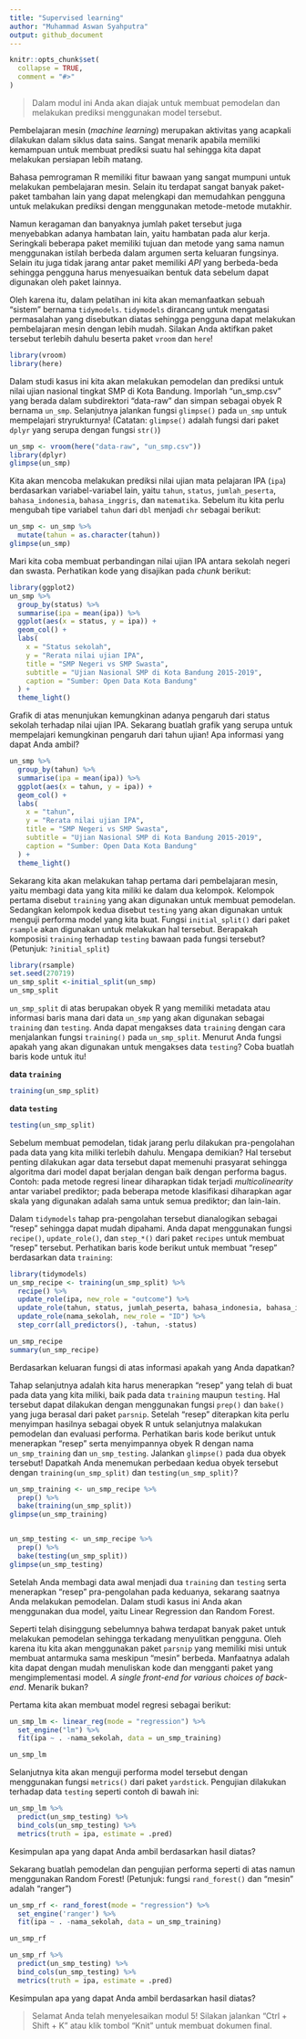```yaml
---
title: "Supervised learning"
author: "Muhammad Aswan Syahputra"
output: github_document
---
```


```r
knitr::opts_chunk$set(
  collapse = TRUE,
  comment = "#>"
)
```
<!-- Baris kode di atas merupakan pengaturan untuk dokumen R Markdown dan tidak akan tercetak pada berkas dokumen akhir -->

> Dalam modul ini Anda akan diajak untuk membuat pemodelan dan melakukan prediksi menggunakan model tersebut.

Pembelajaran mesin (*machine learning*) merupakan aktivitas yang acapkali dilakukan dalam siklus data sains. Sangat menarik apabila memiliki kemampuan untuk membuat prediksi suatu hal sehingga kita dapat melakukan persiapan lebih matang.

Bahasa pemrograman R memiliki fitur bawaan yang sangat mumpuni untuk melakukan pembelajaran mesin. Selain itu terdapat sangat banyak paket-paket tambahan lain yang dapat melengkapi dan memudahkan pengguna untuk melakukan prediksi dengan menggunakan metode-metode mutakhir.

Namun keragaman dan banyaknya jumlah paket tersebut juga menyebabkan adanya hambatan lain, yaitu hambatan pada alur kerja. Seringkali beberapa paket memiliki tujuan dan metode yang sama namun menggunakan istilah berbeda dalam argumen serta keluaran fungsinya. Selain itu juga tidak jarang antar paket memiliki *API* yang berbeda-beda sehingga pengguna harus menyesuaikan bentuk data sebelum dapat digunakan oleh paket lainnya.

Oleh karena itu, dalam pelatihan ini kita akan memanfaatkan sebuah "sistem" bernama `tidymodels`. `tidymodels` dirancang untuk mengatasi permasalahan yang disebutkan diatas sehingga pengguna dapat melakukan pembelajaran mesin dengan lebih mudah. Silakan Anda aktifkan paket tersebut terlebih dahulu beserta paket `vroom` dan `here`!

```r
library(vroom)
library(here)
```

Dalam studi kasus ini kita akan melakukan pemodelan dan prediksi untuk nilai ujian nasional tingkat SMP di Kota Bandung. Imporlah "un_smp.csv" yang berada dalam subdirektori "data-raw" dan simpan sebagai obyek R bernama `un_smp`. Selanjutnya jalankan fungsi `glimpse()` pada `un_smp` untuk mempelajari stryrukturnya! (Catatan: `glimpse()` adalah fungsi dari paket `dplyr` yang serupa dengan fungsi `str()`)

```r
un_smp <- vroom(here("data-raw", "un_smp.csv"))
library(dplyr)
glimpse(un_smp)
```

Kita akan mencoba melakukan prediksi nilai ujian mata pelajaran IPA (`ipa`) berdasarkan variabel-variabel lain, yaitu `tahun`, `status`, `jumlah_peserta`, `bahasa_indonesia`, `bahasa_inggris`, dan `matematika`. Sebelum itu kita perlu mengubah tipe variabel `tahun` dari `dbl` menjadi `chr` sebagai berikut:

```r
un_smp <- un_smp %>% 
  mutate(tahun = as.character(tahun))
glimpse(un_smp)
```

Mari kita coba membuat perbandingan nilai ujian IPA antara sekolah negeri dan swasta. Perhatikan kode yang disajikan pada *chunk* berikut:

```r
library(ggplot2)
un_smp %>% 
  group_by(status) %>% 
  summarise(ipa = mean(ipa)) %>% 
  ggplot(aes(x = status, y = ipa)) +
  geom_col() + 
  labs(
    x = "Status sekolah",
    y = "Rerata nilai ujian IPA",
    title = "SMP Negeri vs SMP Swasta",
    subtitle = "Ujian Nasional SMP di Kota Bandung 2015-2019",
    caption = "Sumber: Open Data Kota Bandung"
  ) +
  theme_light()
```

Grafik di atas menunjukan kemungkinan adanya pengaruh dari status sekolah terhadap nilai ujian IPA. Sekarang buatlah grafik yang serupa untuk mempelajari kemungkinan pengaruh dari tahun ujian! Apa informasi yang dapat Anda ambil?

```r
un_smp %>% 
  group_by(tahun) %>% 
  summarise(ipa = mean(ipa)) %>% 
  ggplot(aes(x = tahun, y = ipa)) +
  geom_col() + 
  labs(
    x = "tahun",
    y = "Rerata nilai ujian IPA",
    title = "SMP Negeri vs SMP Swasta",
    subtitle = "Ujian Nasional SMP di Kota Bandung 2015-2019",
    caption = "Sumber: Open Data Kota Bandung"
  ) +
  theme_light()
```

Sekarang kita akan melakukan tahap pertama dari pembelajaran mesin, yaitu membagi data yang kita miliki ke dalam dua kelompok. Kelompok pertama disebut `training` yang akan digunakan untuk membuat pemodelan. Sedangkan kelompok kedua disebut `testing` yang akan digunakan untuk menguji performa model yang kita buat. Fungsi `initial_split()` dari paket `rsample` akan digunakan untuk melakukan hal tersebut. Berapakah komposisi `training` terhadap `testing` bawaan pada fungsi tersebut? (Petunjuk: `?initial_split`)

```r
library(rsample)
set.seed(270719)
un_smp_split <-initial_split(un_smp)
un_smp_split
```

`un_smp_split` di atas berupakan obyek R yang memiliki metadata atau informasi baris mana dari data `un_smp` yang akan digunakan sebagai `training` dan `testing`. Anda dapat mengakses data `training` dengan cara menjalankan fungsi `training()` pada `un_smp_split`. Menurut Anda fungsi apakah yang akan digunakan untuk mengakses data `testing`? Coba buatlah baris kode untuk itu!

**data `training`**
```r
training(un_smp_split) 
```

**data `testing`**
```r
testing(un_smp_split)
```

Sebelum membuat pemodelan, tidak jarang perlu dilakukan pra-pengolahan pada data yang kita miliki terlebih dahulu. Mengapa demikian? Hal tersebut penting dilakukan agar data tersebut dapat memenuhi prasyarat sehingga algoritma dari model dapat berjalan dengan baik dengan performa bagus. Contoh: pada metode regresi linear diharapkan tidak terjadi *multicolinearity* antar variabel prediktor; pada beberapa metode klasifikasi diharapkan agar skala yang digunakan adalah sama untuk semua prediktor; dan lain-lain.

Dalam `tidymodels` tahap pra-pengolahan tersebut dianalogikan sebagai "resep" sehingga dapat mudah dipahami. Anda dapat menggunakan fungsi `recipe()`, `update_role()`, dan `step_*()` dari paket `recipes` untuk membuat "resep" tersebut. Perhatikan baris kode berikut untuk membuat "resep" berdasarkan data `training`:

```r
library(tidymodels)
un_smp_recipe <- training(un_smp_split) %>% 
  recipe() %>% 
  update_role(ipa, new_role = "outcome") %>% 
  update_role(tahun, status, jumlah_peserta, bahasa_indonesia, bahasa_inggris, matematika, new_role = "predictor") %>% 
  update_role(nama_sekolah, new_role = "ID") %>% 
  step_corr(all_predictors(), -tahun, -status)

un_smp_recipe
summary(un_smp_recipe)
```

Berdasarkan keluaran fungsi di atas informasi apakah yang Anda dapatkan?

Tahap selanjutnya adalah kita harus menerapkan "resep" yang telah di buat pada data yang kita miliki, baik pada data `training` maupun `testing`. Hal tersebut dapat dilakukan dengan menggunakan fungsi `prep()` dan `bake()` yang juga berasal dari paket `parsnip`. Setelah "resep" diterapkan kita perlu menyimpan hasilnya sebagai obyek R untuk selanjutnya malakukan pemodelan dan evaluasi performa. Perhatikan baris kode berikut untuk menerapkan "resep" serta menyimpannya obyek R dengan nama `un_smp_training` dan `un_smp_testing`. Jalankan `glimpse()` pada dua obyek tersebut! Dapatkah Anda menemukan perbedaan kedua obyek tersebut dengan `training(un_smp_split)` dan `testing(un_smp_split)`?

```r
un_smp_training <- un_smp_recipe %>% 
  prep() %>% 
  bake(training(un_smp_split))
glimpse(un_smp_training)


un_smp_testing <- un_smp_recipe %>% 
  prep() %>% 
  bake(testing(un_smp_split))
glimpse(un_smp_testing)
```

Setelah Anda membagi data awal menjadi dua `training` dan `testing` serta menerapkan "resep" pra-pengolahan pada keduanya, sekarang saatnya Anda melakukan pemodelan. Dalam studi kasus ini Anda akan menggunakan dua model, yaitu Linear Regression dan Random Forest.

Seperti telah disinggung sebelumnya bahwa terdapat banyak paket untuk melakukan pemodelan sehingga terkadang menyulitkan pengguna. Oleh karena itu kita akan menggunakan paket `parsnip` yang memiliki misi untuk membuat antarmuka sama meskipun "mesin" berbeda. Manfaatnya adalah kita dapat dengan mudah menuliskan kode dan mengganti paket yang mengimplementasi model. *A single front-end for various choices of back-end*. Menarik bukan?

Pertama kita akan membuat model regresi sebagai berikut:

```r
un_smp_lm <- linear_reg(mode = "regression") %>% 
  set_engine("lm") %>% 
  fit(ipa ~ . -nama_sekolah, data = un_smp_training)

un_smp_lm
```

Selanjutnya kita akan menguji performa model tersebut dengan menggunakan fungsi `metrics()` dari paket `yardstick`. Pengujian dilakukan terhadap data `testing` seperti contoh di bawah ini:
```r
un_smp_lm %>% 
  predict(un_smp_testing) %>% 
  bind_cols(un_smp_testing) %>% 
  metrics(truth = ipa, estimate = .pred)
```

Kesimpulan apa yang dapat Anda ambil berdasarkan hasil diatas?

Sekarang buatlah pemodelan dan pengujian performa seperti di atas namun menggunakan Random Forest! (Petunjuk: fungsi `rand_forest()` dan "mesin" adalah "ranger")

```r
un_smp_rf <- rand_forest(mode = "regression") %>% 
  set_engine('ranger') %>% 
  fit(ipa ~ . -nama_sekolah, data = un_smp_training)

un_smp_rf
```

```r
un_smp_rf %>% 
  predict(un_smp_testing) %>% 
  bind_cols(un_smp_testing) %>%  
  metrics(truth = ipa, estimate = .pred)
```

Kesimpulan apa yang dapat Anda ambil berdasarkan hasil diatas?

> Selamat Anda telah menyelesaikan modul 5! Silakan jalankan "Ctrl + Shift + K" atau klik tombol "Knit" untuk membuat dokumen final.
